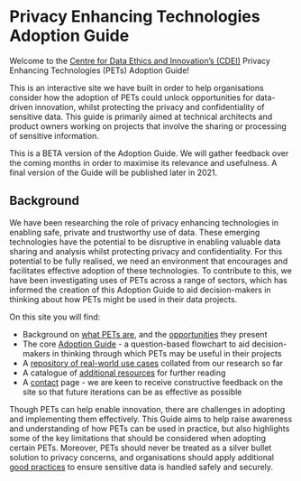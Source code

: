 # Privacy Enhancing Technologies Adoption Guide


<CookieBanner />

Welcome to the [Centre for Data Ethics and Innovation’s (CDEI)][cdei-gov-dot-uk] Privacy Enhancing Technologies (PETs) Adoption Guide!

This is an interactive site we have built in order to help organisations consider how the adoption of PETs could unlock opportunities for data-driven innovation, whilst protecting the privacy and confidentiality of sensitive data. This guide is primarily aimed at technical architects and product owners working on projects that involve the sharing or processing of sensitive information.

This is a BETA version of the Adoption Guide. We will gather feedback over the coming months in order to maximise its relevance and usefulness. A final version of the Guide will be published later in 2021.

## Background

We have been researching the role of privacy enhancing technologies in enabling safe, private and trustworthy use of data. These emerging technologies have the potential to be disruptive in enabling valuable data sharing and analysis whilst protecting privacy and confidentiality. For this potential to be fully realised, we need an environment that encourages and facilitates effective adoption of these technologies. To contribute to this, we have been investigating uses of PETs across a range of sectors, which has informed the creation of this Adoption Guide to aid decision-makers in thinking about how PETs might be used in their data projects.

On this site you will find:

- Background on [what PETs are](/what-are-pets), and the [opportunities](/opportunities) they present
- The core [Adoption Guide](/adoption-guide) - a question-based flowchart to aid decision-makers in thinking through which PETs may be useful in their projects
- A [repository of real-world use cases](/repository) collated from our research so far
- A catalogue of [additional resources](/additional-resources) for further reading
- A [contact](/contact-us) page - we are keen to receive constructive feedback on the site so that future iterations can be as effective as possible

Though PETs can help enable innovation, there are challenges in adopting and implementing them effectively. This Guide aims to help raise awareness and understanding of how PETs can be used in practice, but also highlights some of the key limitations that should be considered when adopting certain PETs. Moreover, PETs should never be treated as a silver bullet solution to privacy concerns, and organisations should apply additional [good practices](/good-practice) to ensure sensitive data is handled safely and securely.

<License />

[cdei-gov-dot-uk]: https://gov.uk/cdei
